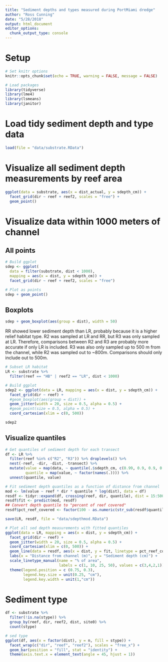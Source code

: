 ```yaml
---
title: "Sediment depths and types measured during PortMiami dredge"
author: "Ross Cunning"
date: "5/28/2018"
output: html_document
editor_options: 
  chunk_output_type: console
---
```


# Setup
```r
# Set knitr options
knitr::opts_chunk$set(echo = TRUE, warning = FALSE, message = FALSE)
```

```r
# Load packages
library(tidyverse)
library(lme4)
library(lsmeans)
library(janitor)
```

# Load tidy sediment depth and type data
```r
load(file = "data/substrate.RData")
```

# Visualize all sediment depth measurements by reef area
```r
ggplot(data = substrate, aes(x = dist_actual, y = sdepth_cm)) +
  facet_grid(dir ~ reef + reef2, scales = "free") + 
  geom_point()
```

# Visualize data within 1000 meters of channel

## All points
```r
# Build ggplot
sdep <- ggplot(
  data = filter(substrate, dist < 1000), 
  mapping = aes(x = dist, y = sdepth_cm)) +
  facet_grid(dir ~ reef + reef2, scales = "free")

# Plot as points
sdep + geom_point()
```

## Boxplots
```r
sdep + geom_boxplot(aes(group = dist), width = 50)
```

RR showed lower sediment depth than LR, probably because it is a higher relief habitat type. R2 was sampled at LR and RR, but R3 was only sampled at LR. Therefore, comparisons between R2 and R3 are probably more accurate if only LR is included. R3 was also only sampled up to 500 m from the channel, while R2 was sampled out to ~800m. Comparisons should only include out to 500m.

```r
# Subset LR habitat
LR <- substrate %>%
  filter(reef == "HB" | reef2 == "LR", dist < 1000)

# Build ggplot
sdep2 <- ggplot(data = LR, mapping = aes(x = dist, y = sdepth_cm)) +
  facet_grid(dir ~ reef) + 
  #geom_boxplot(aes(group = dist)) +
  geom_jitter(width = 20, size = 0.5, alpha = 0.5) +
  #geom_point(size = 0.5, alpha = 0.5) +
  coord_cartesian(xlim = c(0, 500))

sdep2
```

## Visualize quantiles
```r
# Get quantiles of sediment depth for each transect
df <- LR %>%
  filter(reef %in% c("R2", "R3")) %>% droplevels() %>%
  nest(-reef, -dir, -dist, -transect) %>%
  mutate(value = map(data, ~ quantile(.$sdepth_cm, c(0.99, 0.9, 0.9, 0.75, 0.5))),
         quantile = map(value, ~ factor(names(.)))) %>%
  unnest(quantile, value)

# Fit sediment depth quantiles as a function of distance from channel
mod <- lm(value ~ reef * dir * quantile * log(dist), data = df)
resdf <- tidyr::expand(df, crossing(reef, dir, quantile), dist = 15:500)
resdf$fit <- predict(mod, resdf)
## Convert depth quantile to "percent of reef covered"
resdf$pct_reef_covered <- factor(100 - as.numeric(str_sub(resdf$quantile, 1, 2)))

save(LR, resdf, file = "data/sdepthmod.RData")

# Plot all sed depth measurements with fitted quantiles
ggplot(data = LR, mapping = aes(x = dist, y = sdepth_cm)) +
  facet_grid(dir ~ reef) + 
  geom_jitter(width = 20, size = 0.5, alpha = 0.5) +
  coord_cartesian(xlim = c(0, 500)) +
  geom_line(data = resdf, aes(x = dist, y = fit, linetype = pct_reef_covered)) +
  labs(x = "Distance from channel (m)", y = "Sediment depth (cm)") +
  scale_linetype_manual(name = "% of area",
                        labels = c(1, 10, 25, 50), values = c(3,4,2,1)) +
  theme(legend.position = c (0.75, 0.3),
        legend.key.size = unit(0.25, "cm"),
        legend.key.width = unit(1,"cm"))
```


# Sediment type

```r
df <- substrate %>%
  filter(!is.na(stype)) %>%
  group_by(reef, dir, reef2, dist, site0) %>%
  count(stype)

# sed type
ggplot(df, aes(x = factor(dist), y = n, fill = stype)) +
  facet_wrap(c("dir", "reef", "reef2"), scales = "free_x") +
  geom_bar(position = "fill", stat = "identity") +
  theme(axis.text.x = element_text(angle = 45, hjust = 1))
```




